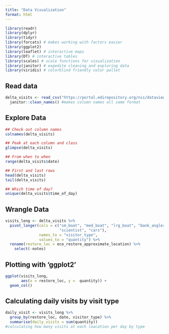 ```yaml
---
title: "Data Visualization"
format: html
---
```



```r
library(readr)
library(dplyr)
library(tidyr)
library(forcats) # makes working with factors easier
library(ggplot2)
library(leaflet) # interactive maps
library(DT) # interactive tables
library(scales) # scale functions for visualization
library(janitor) # expedite cleaning and exploring data
library(viridis) # colorblind friendly color pallet
```


## Read data
```r
delta_visits <- read_csv("https://portal.edirepository.org/nis/dataviewer?packageid=edi.587.1&entityid=cda8c1384af0089b506d51ad8507641f") %>% 
  janitor::clean_names() #makes column names all same format


```


## Explore Data
```r
## Check out column names
colnames(delta_visits)

## Peak at each column and class
glimpse(delta_visits)

## From when to when
range(delta_visits$date)

## First and last rows
head(delta_visits)
tail(delta_visits)

## Which time of day?
unique(delta_visits$time_of_day)
```


## Wrangle Data
```r
visits_long <- delta_visits %>% 
  pivot_longer(cols = c("sm_boat", "med_boat", "lrg_boat", "bank_angler",
                        "scientist", "cars"),
               names_to = "visitor_type",
               values_to = "quantity") %>% 
  rename(restore_loc = eco_restore_approximate_location) %>% 
    select(-notes)
```


## Plotting with 'ggplot2'
```r
ggplot(visits_long,
       aes(x = restore_loc, y =  quantity)) +
  geom_col()
```


## Calculating daily visits by visit type
```r
daily_visit <- visits_long %>% 
  group_by(restore_loc, date, visitor_type) %>% 
  summarise(daily_visits = sum(quantity))
#calculating how many visits at each loacation per day by type
```




